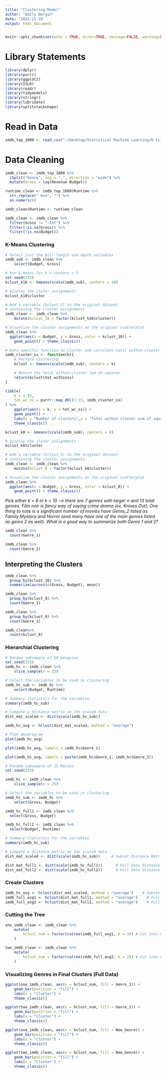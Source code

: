 ```yaml
---
title: "Clustering Model"
author: "Emily Bergin"
date: '2022-11-28'
output: html_document
---
```


```r
knitr::opts_chunk$set(echo = TRUE, error=TRUE, message=FALSE, warning=FALSE)
```


# Library Statements

```r
library(dplyr)
library(purrr)
library(ggplot2)
library(ISLR)
library(readr)
library(tidymodels)
library(stringr)
library(lubridate)
library(splitstackshape)
```

# Read in Data

```r
imdb_top_1000 <- read_csv("~/Desktop/Statistical Machine Learning/R Files/Final Project/imdb_top_1000_CLEAN.csv")
```

# Data Cleaning

```r
imdb_clean <- imdb_top_1000 %>%
  cSplit("Genre", sep = ",", direction = "wide") %>%
  mutate(Gross = log(Revenue-Budget))

runtime_clean <- imdb_top_1000$Runtime %>%
  str_replace(" min", "") %>%
  as.numeric()

imdb_clean$Runtime <- runtime_clean

imdb_clean <- imdb_clean %>%
  filter(Gross != "-Inf") %>%
  filter(!is.na(Gross)) %>%
  filter(!is.na(Budget))
```

### K-Means Clustering

```r
# Select just the bill length and depth variables
imdb_sub <- imdb_clean %>%
    select(Budget, Gross)

# Run k-means for k = centers = 3
set.seed(253)
kclust_k10 <- kmeans(scale(imdb_sub), centers = 10)

# Display the cluter assignments
kclust_k10$cluster

# Add a variable (kclust_3) to the original dataset 
# containing the cluster assignments
imdb_clean <- imdb_clean %>%
    mutate(kclust_10 = factor(kclust_k10$cluster))
```

```r
# Visualize the cluster assignments on the original scatterplot
imdb_clean %>%
  ggplot(aes(x = Budget, y = Gross, color = kclust_10)) +
    geom_point() + theme_classic()
```

```r
# Data-specific function to cluster and calculate total within-cluster SS
imdb_cluster_ss <- function(k){
    # Perform clustering
    kclust <- kmeans(scale(imdb_sub), centers = k)

    # Return the total within-cluster sum of squares
    return(kclust$tot.withinss)
}

tibble(
    k = 1:15,
    tot_wc_ss = purrr::map_dbl(1:15, imdb_cluster_ss)
) %>% 
    ggplot(aes(x = k, y = tot_wc_ss)) +
    geom_point() + 
    labs(x = "Number of clusters",y = 'Total within-cluster sum of squares') + 
    theme_classic()
```

```r
kclust_k8 <- kmeans(scale(imdb_sub), centers = 8)

# Display the cluter assignments
kclust_k8$cluster

# Add a variable (kclust_3) to the original dataset 
# containing the cluster assignments
imdb_clean <- imdb_clean %>%
    mutate(kclust_8 = factor(kclust_k8$cluster))
```

```r
# Visualize the cluster assignments on the original scatterplot
imdb_clean %>%
  ggplot(aes(x = Budget, y = Gross, color = kclust_8)) +
    geom_point() + theme_classic()
```

*Pick either k = 8 or k = 10 --> there are 7 genres with larger n and 13 total genres. Film noir is fancy way of saying crime drama (ex. Knives Out). One thing to note is a significant number of movies have Genre_2 listed as Family Mystery and Horror (and many have one of the main genres listed as genre 2 as well). What is a good way to summarize both Genre 1 and 2?*

```r
imdb_clean %>%
  count(Genre_1)

imdb_clean %>%
  count(Genre_2)
```

## Interpreting the Clusters

```r
imdb_clean %>%
  group_by(kclust_10) %>%
  summarize(across(c(Gross, Budget), mean))

imdb_clean %>%
  group_by(kclust_8) %>%
  count(Genre_1)

imdb_clean %>%
  group_by(kclust_8) %>%
  count(Genre_2)

imdb_clean%>%
  count(kclust_8)
```


### Hierarchial Clustering

```r
# Random subsample of 50 penguins
set.seed(253)
imdb_hc <- imdb_clean %>%
    slice_sample(n = 25)

# Select the variables to be used in clustering
imdb_hc_sub <- imdb_hc %>%
    select(Budget, Runtime)

# Summary statistics for the variables
summary(imdb_hc_sub)

# Compute a distance matrix on the scaled data
dist_mat_scaled <- dist(scale(imdb_hc_sub))
```

```r
imdb_hc_avg <- hclust(dist_mat_scaled, method = "average")

# Plot dendrogram
plot(imdb_hc_avg)
```

```r

plot(imdb_hc_avg, labels = imdb_hc$Genre_1)

plot(imdb_hc_avg, labels = paste(imdb_hc$Genre_1, imdb_hc$Genre_2))
```


```r
# Random subsample of 25 Movies
set.seed(253)

imdb_hc <- imdb_clean %>%
    slice_sample(n = 25)

# Select the variables to be used in clustering
imdb_hc_sub <- imdb_hc %>%
    select(Gross, Budget)

imdb_hc_full1 <- imdb_clean %>%
  select(Gross, Budget)

imdb_hc_full2 <- imdb_clean %>%
  select(Budget, Runtime)

# Summary statistics for the variables
summary(imdb_hc_sub)

# Compute a distance matrix on the scaled data
dist_mat_scaled <- dist(scale(imdb_hc_sub))     # Subset Distance Matrix

dist_mat_full1 <- dist(scale(imdb_hc_full1))      # Full Data Distance Matrix
dist_mat_full2 <- dist(scale(imdb_hc_full2))      # Full Data Distance Matrix
```

### Create Clusters

```r
imdb_hc_avg <- hclust(dist_mat_scaled, method = "average")    # Subset
imdb_full_avg1 <- hclust(dist_mat_full1, method = "average")    # Full Data
imdb_full_avg2 <- hclust(dist_mat_full2, method = "average")    # Full Data
```


### Cutting the Tree

```r
one_imdb_clean <- imdb_clean %>%
    mutate(
        hclust_num = factor(cutree(imdb_full_avg1, k = 3)) # Cut into 6 clusters (k)
    )

two_imdb_clean <- imdb_clean %>%
    mutate(
        hclust_num = factor(cutree(imdb_full_avg2, k = 2)) # Cut into 6 clusters (k)
    )
```

### Visualizing Genres in Final Clusters (Full Data)

```r
ggplot(one_imdb_clean, aes(x = hclust_num, fill = Genre_1)) +
    geom_bar(position = "fill") +
    labs(x = "Cluster") + 
    theme_classic()

ggplot(two_imdb_clean, aes(x = hclust_num, fill = Genre_1)) +
    geom_bar(position = "fill") +
    labs(x = "Cluster") + 
    theme_classic()

ggplot(one_imdb_clean, aes(x = hclust_num, fill = New_Genre)) +
    geom_bar(position = "fill") +
    labs(x = "Cluster") + 
    theme_classic()

ggplot(two_imdb_clean, aes(x = hclust_num, fill = New_Genre)) +
    geom_bar(position = "fill") +
    labs(x = "Cluster") + 
    theme_classic()
```


